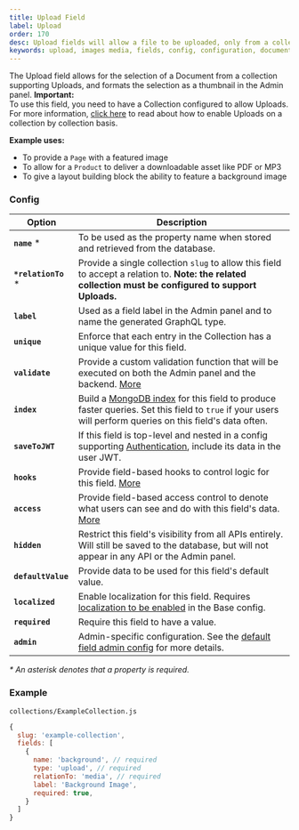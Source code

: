 ```yaml
---
title: Upload Field
label: Upload
order: 170
desc: Upload fields will allow a file to be uploaded, only from a collection supporting Uploads. Learn how to use Upload fields, see examples and options.
keywords: upload, images media, fields, config, configuration, documentation, Content Management System, cms, headless, javascript, node, react, express
---
```


<Banner >
  The Upload field allows for the selection of a Document from a collection supporting Uploads, and formats the selection as a thumbnail in the Admin panel.
</Banner>

<Banner type="warning">
  <strong>Important:</strong><br/>
  To use this field, you need to have a Collection configured to allow Uploads. For more information, <a href="/docs/upload/config">click here</a> to read about how to enable Uploads on a collection by collection basis.
</Banner>

**Example uses:**

- To provide a `Page` with a featured image
- To allow for a `Product` to deliver a downloadable asset like PDF or MP3
- To give a layout building block the ability to feature a background image

### Config

| Option           | Description |
| ---------------- | ----------- |
| **`name`** *         | To be used as the property name when stored and retrieved from the database.  |
| **`*relationTo`** *  | Provide a single collection `slug` to allow this field to accept a relation to. <strong>Note: the related collection must be configured to support Uploads.</strong> |
| **`label`**          | Used as a field label in the Admin panel and to name the generated GraphQL type. |
| **`unique`**         | Enforce that each entry in the Collection has a unique value for this field. |
| **`validate`**       | Provide a custom validation function that will be executed on both the Admin panel and the backend. [More](/docs/fields/overview#validation) |
| **`index`**          | Build a [MongoDB index](https://docs.mongodb.com/manual/indexes/) for this field to produce faster queries. Set this field to `true` if your users will perform queries on this field's data often. |
| **`saveToJWT`**      | If this field is top-level and nested in a config supporting [Authentication](/docs/authentication/config), include its data in the user JWT. |
| **`hooks`**          | Provide field-based hooks to control logic for this field. [More](/docs/fields/overview#field-level-hooks) |
| **`access`**         | Provide field-based access control to denote what users can see and do with this field's data. [More](/docs/fields/overview#field-level-access-control) |
| **`hidden`**         | Restrict this field's visibility from all APIs entirely. Will still be saved to the database, but will not appear in any API or the Admin panel. |
| **`defaultValue`**   | Provide data to be used for this field's default value. |
| **`localized`**      | Enable localization for this field. Requires [localization to be enabled](/docs/configuration/localization) in the Base config. |
| **`required`**       | Require this field to have a value. |
| **`admin`**          | Admin-specific configuration. See the [default field admin config](/docs/fields/overview#admin-config) for more details. |

*\* An asterisk denotes that a property is required.*

### Example

`collections/ExampleCollection.js`
```js
{
  slug: 'example-collection',
  fields: [
    {
      name: 'background', // required
      type: 'upload', // required
      relationTo: 'media', // required
      label: 'Background Image',
      required: true,
    }
  ]
}

```
